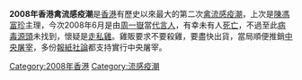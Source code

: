 {{Expand|time=2013-02-14T03:13:00+00:00 }}
'''2008年香港禽流感疫潮'''是[[香港|香港]]有歷史以來最大的第二次[[禽流感|禽流感]][[疫潮|疫潮]]，上次是[[陳馮富珍|陳馮富珍]]主理，今次2008年6月是由[[周一嶽|周一嶽]]當[[代言人|代言人]]，有幸未有人[[死亡|死亡]]，不過至此[[病毒源頭|病毒源頭]]未找到，懷疑是[[走私|走私]][[雞|雞]]。雞販要求不要殺雞，要盡快出貨，當局順便推銷[[中央屠宰|中央屠宰]]，多份[[報紙|報紙]][[社論|社論]]都支持實行中央屠宰。

[[Category:2008年香港|Category:2008年香港]]
[[Category:流感疫潮|Category:流感疫潮]]


{{medicine-stub}}